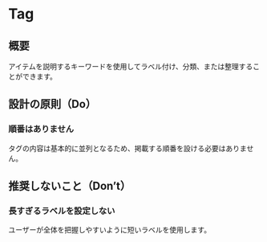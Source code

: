 
<Meta title="Tag" of={TagStories} />

# Tag

<Canvas>
  <Story of={Component} />
</Canvas>

<Controls of={Component} />

## 概要

アイテムを説明するキーワードを使用してラベル付け、分類、または整理することができます。

## 設計の原則（Do）

### 順番はありません

タグの内容は基本的に並列となるため、掲載する順番を設ける必要はありません。

## 推奨しないこと（Don’t）

### 長すぎるラベルを設定しない

ユーザーが全体を把握しやすいように短いラベルを使用します。
